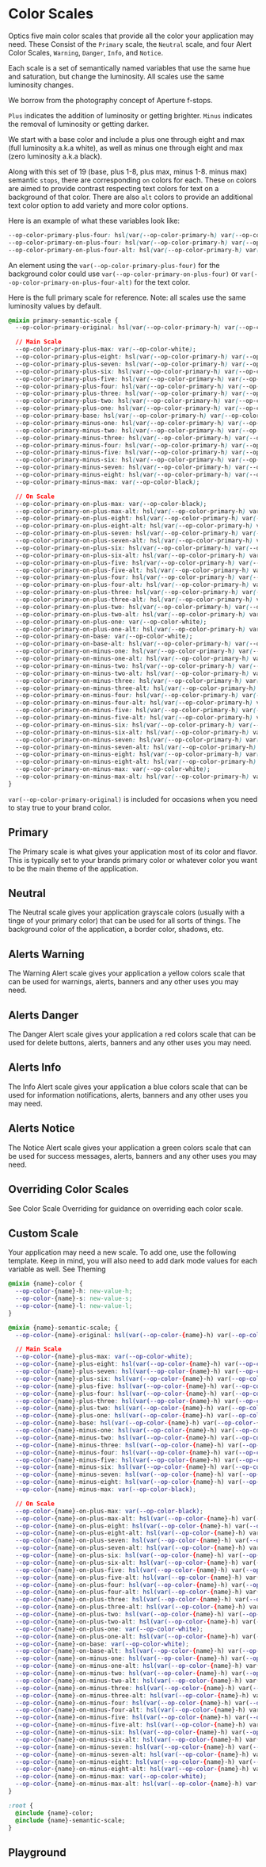 
# Color Scales

Optics five main color scales that provide all the color your application may need. These Consist of the `Primary` scale, the `Neutral` scale, and four Alert Color Scales, `Warning`, `Danger`, `Info`, and `Notice`.

Each scale is a set of semantically named variables that use the same hue and saturation, but change the luminosity. All scales use the same luminosity changes.

We borrow from the photography concept of <LinkTo kind='https://www.adobe.com/creativecloud/photography/discover/f-stop.html'>Aperture f-stops</LinkTo>.

`Plus` indicates the addition of luminosity or getting brighter. `Minus` indicates the removal of luminosity or getting darker.

We start with a base color and include a plus one through eight and max (full luminosity a.k.a white), as well as minus one through eight and max (zero luminosity a.k.a black).

Along with this set of 19 (base, plus 1-8, plus max, minus 1-8. minus max) semantic `stops`, there are corresponding `on` colors for each.
These `on` colors are aimed to provide contrast respecting text colors for text on a background of that color. There are also `alt` colors to provide an additional text color option to add variety and more color options.

Here is an example of what these variables look like:

```css
--op-color-primary-plus-four: hsl(var(--op-color-primary-h) var(--op-color-primary-s) 84%);
--op-color-primary-on-plus-four: hsl(var(--op-color-primary-h) var(--op-color-primary-s) 24%);
--op-color-primary-on-plus-four-alt: hsl(var(--op-color-primary-h) var(--op-color-primary-s) 4%);
```

An element using the `var(--op-color-primary-plus-four)` for the background color could use `var(--op-color-primary-on-plus-four)` or `var(--op-color-primary-on-plus-four-alt)` for the text color.

Here is the full primary scale for reference. Note: all scales use the same luminosity values by default.

```css
@mixin primary-semantic-scale {
  --op-color-primary-original: hsl(var(--op-color-primary-h) var(--op-color-primary-s) var(--op-color-primary-l));

  // Main Scale
  --op-color-primary-plus-max: var(--op-color-white);
  --op-color-primary-plus-eight: hsl(var(--op-color-primary-h) var(--op-color-primary-s) 98%);
  --op-color-primary-plus-seven: hsl(var(--op-color-primary-h) var(--op-color-primary-s) 96%);
  --op-color-primary-plus-six: hsl(var(--op-color-primary-h) var(--op-color-primary-s) 94%);
  --op-color-primary-plus-five: hsl(var(--op-color-primary-h) var(--op-color-primary-s) 90%);
  --op-color-primary-plus-four: hsl(var(--op-color-primary-h) var(--op-color-primary-s) 84%);
  --op-color-primary-plus-three: hsl(var(--op-color-primary-h) var(--op-color-primary-s) 70%);
  --op-color-primary-plus-two: hsl(var(--op-color-primary-h) var(--op-color-primary-s) 64%);
  --op-color-primary-plus-one: hsl(var(--op-color-primary-h) var(--op-color-primary-s) 45%);
  --op-color-primary-base: hsl(var(--op-color-primary-h) var(--op-color-primary-s) 40%);
  --op-color-primary-minus-one: hsl(var(--op-color-primary-h) var(--op-color-primary-s) 36%);
  --op-color-primary-minus-two: hsl(var(--op-color-primary-h) var(--op-color-primary-s) 32%);
  --op-color-primary-minus-three: hsl(var(--op-color-primary-h) var(--op-color-primary-s) 28%);
  --op-color-primary-minus-four: hsl(var(--op-color-primary-h) var(--op-color-primary-s) 24%);
  --op-color-primary-minus-five: hsl(var(--op-color-primary-h) var(--op-color-primary-s) 20%);
  --op-color-primary-minus-six: hsl(var(--op-color-primary-h) var(--op-color-primary-s) 16%);
  --op-color-primary-minus-seven: hsl(var(--op-color-primary-h) var(--op-color-primary-s) 8%);
  --op-color-primary-minus-eight: hsl(var(--op-color-primary-h) var(--op-color-primary-s) 4%);
  --op-color-primary-minus-max: var(--op-color-black);

  // On Scale
  --op-color-primary-on-plus-max: var(--op-color-black);
  --op-color-primary-on-plus-max-alt: hsl(var(--op-color-primary-h) var(--op-color-primary-s) 20%);
  --op-color-primary-on-plus-eight: hsl(var(--op-color-primary-h) var(--op-color-primary-s) 4%);
  --op-color-primary-on-plus-eight-alt: hsl(var(--op-color-primary-h) var(--op-color-primary-s) 24%);
  --op-color-primary-on-plus-seven: hsl(var(--op-color-primary-h) var(--op-color-primary-s) 8%);
  --op-color-primary-on-plus-seven-alt: hsl(var(--op-color-primary-h) var(--op-color-primary-s) 28%);
  --op-color-primary-on-plus-six: hsl(var(--op-color-primary-h) var(--op-color-primary-s) 16%);
  --op-color-primary-on-plus-six-alt: hsl(var(--op-color-primary-h) var(--op-color-primary-s) 26%);
  --op-color-primary-on-plus-five: hsl(var(--op-color-primary-h) var(--op-color-primary-s) 20%);
  --op-color-primary-on-plus-five-alt: hsl(var(--op-color-primary-h) var(--op-color-primary-s) 40%);
  --op-color-primary-on-plus-four: hsl(var(--op-color-primary-h) var(--op-color-primary-s) 24%);
  --op-color-primary-on-plus-four-alt: hsl(var(--op-color-primary-h) var(--op-color-primary-s) 4%);
  --op-color-primary-on-plus-three: hsl(var(--op-color-primary-h) var(--op-color-primary-s) 20%);
  --op-color-primary-on-plus-three-alt: hsl(var(--op-color-primary-h) var(--op-color-primary-s) 10%);
  --op-color-primary-on-plus-two: hsl(var(--op-color-primary-h) var(--op-color-primary-s) 16%);
  --op-color-primary-on-plus-two-alt: hsl(var(--op-color-primary-h) var(--op-color-primary-s) 6%);
  --op-color-primary-on-plus-one: var(--op-color-white);
  --op-color-primary-on-plus-one-alt: hsl(var(--op-color-primary-h) var(--op-color-primary-s) 90%);
  --op-color-primary-on-base: var(--op-color-white);
  --op-color-primary-on-base-alt: hsl(var(--op-color-primary-h) var(--op-color-primary-s) 88%);
  --op-color-primary-on-minus-one: hsl(var(--op-color-primary-h) var(--op-color-primary-s) 94%);
  --op-color-primary-on-minus-one-alt: hsl(var(--op-color-primary-h) var(--op-color-primary-s) 82%);
  --op-color-primary-on-minus-two: hsl(var(--op-color-primary-h) var(--op-color-primary-s) 90%);
  --op-color-primary-on-minus-two-alt: hsl(var(--op-color-primary-h) var(--op-color-primary-s) 78%);
  --op-color-primary-on-minus-three: hsl(var(--op-color-primary-h) var(--op-color-primary-s) 86%);
  --op-color-primary-on-minus-three-alt: hsl(var(--op-color-primary-h) var(--op-color-primary-s) 74%);
  --op-color-primary-on-minus-four: hsl(var(--op-color-primary-h) var(--op-color-primary-s) 84%);
  --op-color-primary-on-minus-four-alt: hsl(var(--op-color-primary-h) var(--op-color-primary-s) 72%);
  --op-color-primary-on-minus-five: hsl(var(--op-color-primary-h) var(--op-color-primary-s) 88%);
  --op-color-primary-on-minus-five-alt: hsl(var(--op-color-primary-h) var(--op-color-primary-s) 76%);
  --op-color-primary-on-minus-six: hsl(var(--op-color-primary-h) var(--op-color-primary-s) 94%);
  --op-color-primary-on-minus-six-alt: hsl(var(--op-color-primary-h) var(--op-color-primary-s) 82%);
  --op-color-primary-on-minus-seven: hsl(var(--op-color-primary-h) var(--op-color-primary-s) 96%);
  --op-color-primary-on-minus-seven-alt: hsl(var(--op-color-primary-h) var(--op-color-primary-s) 84%);
  --op-color-primary-on-minus-eight: hsl(var(--op-color-primary-h) var(--op-color-primary-s) 98%);
  --op-color-primary-on-minus-eight-alt: hsl(var(--op-color-primary-h) var(--op-color-primary-s) 86%);
  --op-color-primary-on-minus-max: var(--op-color-white);
  --op-color-primary-on-minus-max-alt: hsl(var(--op-color-primary-h) var(--op-color-primary-s) 88%);
}
```

`var(--op-color-primary-original)` is included for occasions when you need to stay true to your brand color.

## Primary

The Primary scale is what gives your application most of its color and flavor. This is typically set to your brands primary color or whatever color you want to be the main theme of the application.

<Canvas withToolbar>
  <Story id="tokens-color-scale--primary" />
</Canvas>

## Neutral

The Neutral scale gives your application grayscale colors (usually with a tinge of your primary color) that can be used for all sorts of things. The background color of the application, a border color, shadows, etc.

<Canvas withToolbar>
  <Story id="tokens-color-scale--neutral" />
</Canvas>

## Alerts Warning

The Warning Alert scale gives your application a yellow colors scale that can be used for warnings, alerts, banners and any other uses you may need.

<Canvas withToolbar>
  <Story id="tokens-color-scale--warning" />
</Canvas>

## Alerts Danger

The Danger Alert scale gives your application a red colors scale that can be used for delete buttons, alerts, banners and any other uses you may need.

<Canvas withToolbar>
  <Story id="tokens-color-scale--danger" />
</Canvas>

## Alerts Info

The Info Alert scale gives your application a blue colors scale that can be used for information notifications, alerts, banners and any other uses you may need.

<Canvas withToolbar>
  <Story id="tokens-color-scale--info" />
</Canvas>

## Alerts Notice

The Notice Alert scale gives your application a green colors scale that can be used for success messages, alerts, banners and any other uses you may need.

<Canvas withToolbar>
  <Story id="tokens-color-scale--notice" />
</Canvas>

## Overriding Color Scales

See <LinkTo kind="overview-scale-overriding--page#color-scale-overriding">Color Scale Overriding</LinkTo> for guidance on overriding each color scale.

## Custom Scale

Your application may need a new scale. To add one, use the following template. Keep in mind, you will also need to add dark mode values for each variable as well. See <LinkTo kind="overview-themes--page#theming">Theming</LinkTo>

```css
@mixin {name}-color {
  --op-color-{name}-h: new-value-h;
  --op-color-{name}-s: new-value-s;
  --op-color-{name}-l: new-value-l;
}

@mixin {name}-semantic-scale; {
  --op-color-{name}-original: hsl(var(--op-color-{name}-h) var(--op-color-{name}-s) var(--op-color-{name}-l));

  // Main Scale
  --op-color-{name}-plus-max: var(--op-color-white);
  --op-color-{name}-plus-eight: hsl(var(--op-color-{name}-h) var(--op-color-{name}-s) 98%);
  --op-color-{name}-plus-seven: hsl(var(--op-color-{name}-h) var(--op-color-{name}-s) 96%);
  --op-color-{name}-plus-six: hsl(var(--op-color-{name}-h) var(--op-color-{name}-s) 94%);
  --op-color-{name}-plus-five: hsl(var(--op-color-{name}-h) var(--op-color-{name}-s) 90%);
  --op-color-{name}-plus-four: hsl(var(--op-color-{name}-h) var(--op-color-{name}-s) 84%);
  --op-color-{name}-plus-three: hsl(var(--op-color-{name}-h) var(--op-color-{name}-s) 70%);
  --op-color-{name}-plus-two: hsl(var(--op-color-{name}-h) var(--op-color-{name}-s) 64%);
  --op-color-{name}-plus-one: hsl(var(--op-color-{name}-h) var(--op-color-{name}-s) 45%);
  --op-color-{name}-base: hsl(var(--op-color-{name}-h) var(--op-color-{name}-s) 40%);
  --op-color-{name}-minus-one: hsl(var(--op-color-{name}-h) var(--op-color-{name}-s) 36%);
  --op-color-{name}-minus-two: hsl(var(--op-color-{name}-h) var(--op-color-{name}-s) 32%);
  --op-color-{name}-minus-three: hsl(var(--op-color-{name}-h) var(--op-color-{name}-s) 28%);
  --op-color-{name}-minus-four: hsl(var(--op-color-{name}-h) var(--op-color-{name}-s) 24%);
  --op-color-{name}-minus-five: hsl(var(--op-color-{name}-h) var(--op-color-{name}-s) 20%);
  --op-color-{name}-minus-six: hsl(var(--op-color-{name}-h) var(--op-color-{name}-s) 16%);
  --op-color-{name}-minus-seven: hsl(var(--op-color-{name}-h) var(--op-color-{name}-s) 8%);
  --op-color-{name}-minus-eight: hsl(var(--op-color-{name}-h) var(--op-color-{name}-s) 4%);
  --op-color-{name}-minus-max: var(--op-color-black);

  // On Scale
  --op-color-{name}-on-plus-max: var(--op-color-black);
  --op-color-{name}-on-plus-max-alt: hsl(var(--op-color-{name}-h) var(--op-color-{name}-s) 20%);
  --op-color-{name}-on-plus-eight: hsl(var(--op-color-{name}-h) var(--op-color-{name}-s) 4%);
  --op-color-{name}-on-plus-eight-alt: hsl(var(--op-color-{name}-h) var(--op-color-{name}-s) 24%);
  --op-color-{name}-on-plus-seven: hsl(var(--op-color-{name}-h) var(--op-color-{name}-s) 8%);
  --op-color-{name}-on-plus-seven-alt: hsl(var(--op-color-{name}-h) var(--op-color-{name}-s) 28%);
  --op-color-{name}-on-plus-six: hsl(var(--op-color-{name}-h) var(--op-color-{name}-s) 16%);
  --op-color-{name}-on-plus-six-alt: hsl(var(--op-color-{name}-h) var(--op-color-{name}-s) 26%);
  --op-color-{name}-on-plus-five: hsl(var(--op-color-{name}-h) var(--op-color-{name}-s) 20%);
  --op-color-{name}-on-plus-five-alt: hsl(var(--op-color-{name}-h) var(--op-color-{name}-s) 40%);
  --op-color-{name}-on-plus-four: hsl(var(--op-color-{name}-h) var(--op-color-{name}-s) 24%);
  --op-color-{name}-on-plus-four-alt: hsl(var(--op-color-{name}-h) var(--op-color-{name}-s) 4%);
  --op-color-{name}-on-plus-three: hsl(var(--op-color-{name}-h) var(--op-color-{name}-s) 20%);
  --op-color-{name}-on-plus-three-alt: hsl(var(--op-color-{name}-h) var(--op-color-{name}-s) 10%);
  --op-color-{name}-on-plus-two: hsl(var(--op-color-{name}-h) var(--op-color-{name}-s) 16%);
  --op-color-{name}-on-plus-two-alt: hsl(var(--op-color-{name}-h) var(--op-color-{name}-s) 6%);
  --op-color-{name}-on-plus-one: var(--op-color-white);
  --op-color-{name}-on-plus-one-alt: hsl(var(--op-color-{name}-h) var(--op-color-{name}-s) 90%);
  --op-color-{name}-on-base: var(--op-color-white);
  --op-color-{name}-on-base-alt: hsl(var(--op-color-{name}-h) var(--op-color-{name}-s) 88%);
  --op-color-{name}-on-minus-one: hsl(var(--op-color-{name}-h) var(--op-color-{name}-s) 94%);
  --op-color-{name}-on-minus-one-alt: hsl(var(--op-color-{name}-h) var(--op-color-{name}-s) 82%);
  --op-color-{name}-on-minus-two: hsl(var(--op-color-{name}-h) var(--op-color-{name}-s) 90%);
  --op-color-{name}-on-minus-two-alt: hsl(var(--op-color-{name}-h) var(--op-color-{name}-s) 78%);
  --op-color-{name}-on-minus-three: hsl(var(--op-color-{name}-h) var(--op-color-{name}-s) 86%);
  --op-color-{name}-on-minus-three-alt: hsl(var(--op-color-{name}-h) var(--op-color-{name}-s) 74%);
  --op-color-{name}-on-minus-four: hsl(var(--op-color-{name}-h) var(--op-color-{name}-s) 84%);
  --op-color-{name}-on-minus-four-alt: hsl(var(--op-color-{name}-h) var(--op-color-{name}-s) 72%);
  --op-color-{name}-on-minus-five: hsl(var(--op-color-{name}-h) var(--op-color-{name}-s) 88%);
  --op-color-{name}-on-minus-five-alt: hsl(var(--op-color-{name}-h) var(--op-color-{name}-s) 76%);
  --op-color-{name}-on-minus-six: hsl(var(--op-color-{name}-h) var(--op-color-{name}-s) 94%);
  --op-color-{name}-on-minus-six-alt: hsl(var(--op-color-{name}-h) var(--op-color-{name}-s) 82%);
  --op-color-{name}-on-minus-seven: hsl(var(--op-color-{name}-h) var(--op-color-{name}-s) 96%);
  --op-color-{name}-on-minus-seven-alt: hsl(var(--op-color-{name}-h) var(--op-color-{name}-s) 84%);
  --op-color-{name}-on-minus-eight: hsl(var(--op-color-{name}-h) var(--op-color-{name}-s) 98%);
  --op-color-{name}-on-minus-eight-alt: hsl(var(--op-color-{name}-h) var(--op-color-{name}-s) 86%);
  --op-color-{name}-on-minus-max: var(--op-color-white);
  --op-color-{name}-on-minus-max-alt: hsl(var(--op-color-{name}-h) var(--op-color-{name}-s) 88%);
}

:root {
  @include {name}-color;
  @include {name}-semantic-scale;
}
```

## Playground

<Primary />
<ArgsTable of="." story="^" />
